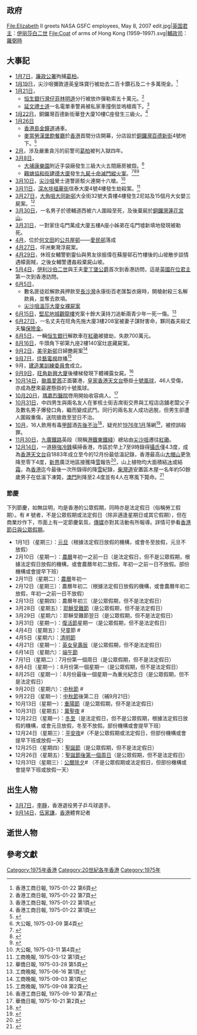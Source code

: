 {{HKYearTOC|1975}}
{{C20YearInTopic|1975年}}
{{clear}}
{{香港歷史}}

==政府==
<gallery>
File:Elizabeth II greets NASA GSFC employees, May 8, 2007 edit.jpg|[[英国君主|英国君主]]：[[伊丽莎白二世|伊丽莎白二世]]
<!-- 注释: File:Sir Murray MacLehose.jpg|[[香港總督|香港總督]]：[[麥理浩|麥理浩]] -->
File:Coat of arms of Hong Kong (1959–1997).svg|[[香港特別行政區政務司司長|輔政司]]：[[羅弼時|羅弼時]] 
</gallery>

==大事記==
*[[1月7日|1月7日]]，[[廉政公署_(香港)|廉政公署]]拘捕[[葛柏|葛柏]]。
*[[1月19日|1月19日]]，尖沙咀彌敦道英皇珠寶行被劫去二百卡鑽石及二十多萬現金。<REF>香港工商日報, 1975-01-22 第6頁</REF>
*[[1月21日|1月21日]]，
**[[恒生銀行|恒生銀行]][[灣仔|灣仔]][[菲林明道|菲林明道]]分行被放炸彈勒索五十萬元。<REF>香港工商日報, 1975-01-22 第7頁</REF>
**[[延文禮士道|延文禮士道]]一名電單車警員被私家車撞倒並嗚槍兩下。<REF>香港工商日報, 1975-01-22 第1頁</REF>
*[[1月22日|1月22日]]，銅鑼灣百德新街華登大廈10樓C座發生三級火。<REF>香港工商日報, 1975-01-22 第1頁</REF>
*[[1月26日|1月26日]]
**[[香港島|香港島]][[金鐘道|金鐘道]]通車。
**[[麥當勞|麥當勞漢堡飽餐廳]]於[[香港|香港]]首間分店開幕，分店設於[[銅鑼灣|銅鑼灣]][[百德新街|百德新街]]4號地下。<ref>{{cite web|url= | title=美麥當勞漢堡飽餐廳 香港第一間正式開幕 |publisher=[[華僑日報|華僑日報]]第三張第三頁 |date=1975年1月27日}}{{zh-hant}}</ref>
*[[2月|2月]]，涉及嚴重貪污的前警司[[葛柏|葛柏]]被判入獄四年。
*[[3月8日|3月8日]]，
**[[大埔|大埔]][[康樂園|康樂園]]附近手袋廠發生三級大火五間廠房被燬。<REF>大公報, 1975-03-09 第4頁</REF>
**[[觀塘|觀塘]][[協和街|協和街]][[建德大廈|建德大廈]]發生[[九屍十命滅門縱火案|九屍十命滅門縱火案]]。<ref>{{cite news|publisher=[[大公報|大公報]]第一張第四版|date=1975年3月9日|title=觀塘駭人聽聞縱火大慘劇 兩個家庭九屍十命 為今年來第十六至二十四宗兇殺案 業主事後失蹤昨出現時被警扣留協助調查}}{{zh-hant}}</ref><ref>{{cite news|publisher=[[工商日報|工商日報]]第八頁|date=1975年3月9日|title=觀塘協和街縱火焚斃九人案 警方成立專案小組 現場業主協助調查 坊眾指出上址有人神經欠正常}}{{zh-hant}}</ref><ref>{{cite news|publisher=[[華僑日報|華僑日報]]第一張第四頁|date=1975年3月9日|title=觀塘樓宇大火九屍十命慘劇 警拘獲疑縱火者}}{{zh-hant}}</ref>
*[[3月10日|3月10日]]，[[尖沙咀|尖沙咀]]覺士道警匪駁火連開十六槍。<REF>大公報, 1975-03-11 第4頁</REF>
*[[3月11日|3月11日]]，[[深水埗|深水埗]][[福華街|福華街]]信泰大廈4號4樓發生劫殺案。<REF>工商晚報, 1975-03-12 第1頁</REF>
*[[3月27日|3月27日]]，[[大角咀|大角咀]][[大同新邨|大同新邨]]大全街32號大貴樓4樓發生2尼姑及15個月大女嬰三屍案。<REF>華僑日報, 1975-03-28 第5頁</REF>
*[[3月30日|3月30日]]，一名男子於德輔道西被六人圍毆至死，及後棄屍於[[銅鑼灣|銅鑼灣]][[蓮花宮山|蓮花宮山]]。
*[[3月31日|3月31日]]，一對家住屯門萬成大廈五樓A座小姊弟在屯門墟新填地發現被勒死。
*[[4月|4月]]，位於[[何文田|何文田]]的[[香港公共屋邨|公共屋邨]]——[[愛民邨|愛民邨]]落成
*[[4月27日|4月27日]]，坪洲東灣浮屍案。
*[[4月29日|4月29日]]，休班女輔警劉靈仙與男友徐振偉在蘇屋邨石竹樓後的山坡散步談情遇幪面賊，之後女輔警遭姦殺棄屍山坡。
*[[5月4日|5月4日]]，[[伊利沙伯二世|伊利沙伯二世]]與王夫[[愛丁堡公爵|愛丁堡公爵]]首次到香港訪問，這是[[英國君主|英國在位君主]]第一次到香港訪問。
*[[6月5日|6月5日]]，
**數名匪徒趁解款員押款至[[長沙灣|長沙灣]]永康街百老匯製衣廠時，開槍射殺三名解款員，並奪去款項。
**[[尖沙咀溫莎大廈女裸屍案|尖沙咀溫莎大廈女裸屍案]]
*[[6月15日|6月15日]]，[[堅尼地城|堅尼地城]][[觀龍樓|觀龍樓]]兇案十餘大漢持刀追斬兩青少年一死一傷。<REF>工商晚報, 1975-06-16  第1頁</REF>
*[[6月27日|6月27日]]，一名丈夫在旺角先施大廈3樓208室被妻子謀財害命，夥同姦夫殺丈夫騙[[保险金|保險金]]。
*[[8月5日|8月5日]]，一輛[[恒生銀行|恒生銀行]]解款車在[[紅磡|紅磡]]被搶劫，失款700萬元。
*[[8月16日|8月16日]]，牛頭角下邨第九座2樓140室灶底藏屍案。
*[[9月2日|9月2日]]，[[美孚新邨|美孚新邨]]日婦艷屍案<REF>工商晚報, 1975-09-03 第1頁</REF>
*[[9月7日|9月7日]]，[[佳藝電視|佳藝電視]]啟播<REF>工商晚報, 1975-09-08 第2頁</REF>
*9月，[[建造業訓練委員會|建造業訓練委員會]]成立。
*[[9月9日|9月9日]]，[[旺角|旺角]][[新興大厦|新興大厦]]後樓梯發現下體裸露女屍。<REF>香港工商日報, 1975-09-10 第7頁</REF>
*[[10月14日|10月14日]]，[[颱風愛茜|颱風愛茜]]正面襲港，[[皇家香港天文台|皇家香港天文台]]懸掛[[十號颶風信號|十號風球]]，46人受傷，亦成為歷來最遲懸掛的十號風球。
*[[10月20日|10月20日]]，[[瑪嘉烈醫院|瑪嘉烈醫院]]啓用開始收容病人。<ref>華僑日報, 1975-10-21 第2頁</ref>
*[[10月31日|10月31日]]，中四男生與兩名友人在爹核士街吉席街交界與工程店店舖老闆父子及數名男子爆發口角，繼而變成武鬥。同行的兩名友人成功逃脫，但男生卻遭人圍毆重傷，送院搶救至翌日不治。
*[[10月|10月]]，16人飲用有毒[[甲醇|甲醇]]酒[[甲醇毒酒案|先後不治]]<ref>{{cite news|publisher=[[大公報|大公報]]第五版|date=1975年10月23日|title=毒酒又殺二人 因飲甲醇酒致死共十六人 緝私處稱仍有部份假酒未發現}}{{zh-hant}}</ref>，疑兇於[[1976年|1976年]][[1月|1月]]落網<ref>{{cite news|publisher=[[大公報|大公報]]第八版|date=1976年1月10日|title=毒酒殺人事件被通緝者 郭錦漢在荃灣落網 已被控以誤殺罪名今晨提訊}}{{zh-hant}}</ref>，被控誤殺罪。
*[[11月30日|11月30日]]，[[九廣鐵路|九廣鐵路]]英段（現稱[[港鐵|港鐵]][[東鐵綫|東鐵綫]]）總站由[[尖沙咀站_(九廣鐵路英段)|尖沙咀]]遷往[[紅磡站|紅磡]]。
*[[12月14日|12月14日]]，一道[[1975年香港寒潮|極強冷鋒]]橫掃香港，市區於早上7至9時錄得[[攝氏|攝氏]]僅4.3度，成為[[香港天文台|香港天文台]]自1883年成立至今的12月份最低溫記錄，香港最高山[[大帽山|大帽山]]更急降至零下4度，[[新界|新界]]廣泛地區接獲降[[雪|雪]]報告<ref>{{cite web |url=http://hk.apple.nextmedia.com/realtime/news/20160123/54680639 |title=【2D睇】究竟點先會落雪？ |publisher=[[蘋果日報_(香港)|蘋果日報]] |date=2016年1月23日 |accessdate=2016年1月23日 |archive-date=2017年3月26日 |archive-url=https://web.archive.org/web/20170326111733/http://hk.apple.nextmedia.com/realtime/news/20160123/54680639 |dead-url=no }}{{zh-hant}}</ref>，山上植物均大面積結[[冰|冰]]或結[[霜|霜]]，為[[香港|香港]]迄今最後一次所錄得的降[[雪|雪]]紀錄，[[柴灣道|柴灣道]]安置區木屋一名年約50餘歲男子在低溫下凍斃，[[澳門|澳門]]則降至2.4度並有4人在寒風下斃命。<ref>{{cite web|url= | title=新界山頭瑞雪紛飛 打破九十一年十二月份最冷紀錄 |publisher=[[工商日報|工商日報]]第八頁 |date=1975年12月15日}}{{zh-hant}}</ref>

=== 節慶 ===

下列節慶，如無註明，均是香港的公眾假期，同時亦是法定假日（俗稱勞工假期）。有 # 號者，不是公眾假期或法定假日（除非適逢星期日或其它假期），但在商業炒作下，市面上有一定節慶氣氛，[[香港傳媒|傳媒]]亦對其活動有所報導。詳情可參看[[香港節日與公眾假期|香港節日與公眾假期]]。
* 1月1日（星期三）：[[元旦|元旦]]（根據法定假日放假的機構，或會冬至放假，元旦不放假）
* 2月10日（星期一）：[[農曆|農曆]]年初一之前一日（是法定假日，但不是公眾假期，根據法定假日放假的機構，或會農曆年初二放假，年初一之前一日不放假。部份機構或會提早下班）
* 2月11日（星期二）：[[農曆|農曆]]年初一
* 2月12日（星期三）：農曆年初二（根據法定假日放假的機構，或會農曆年初二放假，年初一之前一日不放假）
* 2月13日（星期四）：農曆年初三（是公眾假期，但不是法定假日）
* 3月28日（星期五）：[[耶穌受難日|耶穌受難節]]（是公眾假期，但不是法定假日）
* 3月29日（星期六）：耶穌受難節翌日（是公眾假期，但不是法定假日）
* 3月31日（星期一）：[[復活節|復活節]]星期一（是公眾假期，但不是法定假日）
* 4月4日（星期五）：兒童節 #
* 4月5日（星期六）：[[清明節|清明節]]
* 4月21日（星期一）：[[英女皇壽辰|英女皇壽辰]]（是公眾假期，但不是法定假日）
* 6月14日（星期六）：[[端午節|端午節]]
* 7月1日（星期二）：7月份第一個周日（是公眾假期，但不是法定假日）
* 8月4日（星期一）：8月份第一個星期一（是公眾假期，但不是法定假日）
* 8月25日（星期一）：8月份最後一個星期一為重光紀念日（是公眾假期，但不是法定假日）
* 9月20日（星期六）：[[中秋節|中秋節]] #
* 9月22日（星期一）：[[中秋節|中秋節]]後第二日（補9月21日）
* 10月13日（星期一）：[[重陽節|重陽節]]（是公眾假期，但不是法定假日）
* 10月31日（星期五）：[[萬聖夜|萬聖夜]] #
* 12月22日（星期一）：[[冬至|冬至]]（是法定假日，但不是公眾假期，根據法定假日放假的機構，或會元旦放假，冬至不放假。部份機構或會提早下班）
* 12月24日（星期三）：[[聖誕夜|平安夜]]#（不是公眾假期或法定假日，但部份機構或會提早下班或放假一天）
* 12月25日（星期四）：[[聖誕節|聖誕節]]（是公眾假期，但不是法定假日）
* 12月26日（星期五）：[[節禮日|聖誕節後第一個周日]]（是公眾假期，但不是法定假日）
* 12月31日（星期三）：[[跨年|公曆除夕]]# （不是公眾假期或法定假日，但部份機構或會提早下班或放假一天）

==出生人物==
*[[3月7日|3月7日]]，[[李靜_(乒乓球運動員)|李靜]]，香港退役男子乒乓球選手。
*[[9月14日|9月14日]]，[[伍家謙|伍家謙]]，[[香港|香港]]體育記者

==逝世人物==

==參考文獻==
{{reflist}}

[[Category:1975年香港|Category:1975年香港]]
[[Category:20世紀各年香港|Category:20世紀各年香港]]
[[Category:1975年|Category:1975年]]